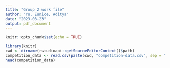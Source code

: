 ---
title: "Group 2 work file"
author: "Yu, Eunice, Aditya"
date: "2023-03-23"
output: pdf_document
---

```{r setup, include=FALSE}
knitr::opts_chunk$set(echo = TRUE)
```

```{r import data, echo=FALSE, warning=FALSE}
library(knitr)
cwd <- dirname(rstudioapi::getSourceEditorContext()$path)
competition_data <- read.csv(paste(cwd, "competition-data.csv", sep = "/"))
head(competition_data)
```
